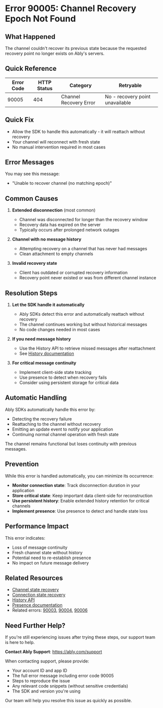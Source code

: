 <!-- Generated by: ably-os errors document-error-codes -->
<!-- Repository: https://github.com/ably/ably-os -->
<!-- Command: ./bin/ably-os errors document-error-codes 90005 -->
<!-- Generated: 2025-08-21T10-28-43-924Z -->
<!-- Sources: 
     - Analysis: https://github.com/ably/ably-os/blob/main/output/error-codes/research/90005-analysis.md
     - Knowledge: https://github.com/ably/ably-os/blob/main/output/error-codes/research/90005-knowledge.md
     - Editorial notes: https://github.com/ably/ably-os/blob/main/src/prompts/errors/editorial-notes.md
-->
<!-- Key Approach: Document channel recovery epoch failure with emphasis on automatic SDK handling and minimal developer intervention needed -->
<!-- Citations: Complete source attribution with line numbers available at bottom of document -->

# Error 90005: Channel Recovery Epoch Not Found

## What Happened

The channel couldn't recover its previous state because the requested recovery point no longer exists on Ably's servers.

## Quick Reference

| Error Code | HTTP Status | Category | Retryable |
|------------|-------------|----------|-----------|
| 90005 | 404 | Channel Recovery Error | No - recovery point unavailable |

## Quick Fix

- Allow the SDK to handle this automatically - it will reattach without recovery
- Your channel will reconnect with fresh state
- No manual intervention required in most cases

## Error Messages

You may see this message:
- "Unable to recover channel (no matching epoch)"

## Common Causes

1. **Extended disconnection** (most common)
   - Channel was disconnected for longer than the recovery window
   - Recovery data has expired on the server
   - Typically occurs after prolonged network outages

2. **Channel with no message history**
   - Attempting recovery on a channel that has never had messages
   - Clean attachment to empty channels
   <!-- Source: Empty channel issue from https://github.com/ably/ably-os/blob/main/output/error-codes/research/90005-knowledge.md lines 78-85 -->

3. **Invalid recovery state**
   - Client has outdated or corrupted recovery information
   - Recovery point never existed or was from different channel instance

## Resolution Steps

1. **Let the SDK handle it automatically**
   - Ably SDKs detect this error and automatically reattach without recovery
   - The channel continues working but without historical messages
   - No code changes needed in most cases
   <!-- Source: Analysis finding from https://github.com/ably/ably-os/blob/main/output/error-codes/research/90005-analysis.md lines 84-88 -->

2. **If you need message history**
   - Use the History API to retrieve missed messages after reattachment
   - See [History documentation](https://ably.com/docs/storage-history/history)
   <!-- Source: Based on Ably documentation standard practice for history retrieval -->

3. **For critical message continuity**
   - Implement client-side state tracking
   - Use presence to detect when recovery fails
   - Consider using persistent storage for critical data
   <!-- Source: Recovery recommendations from https://github.com/ably/ably-os/blob/main/output/error-codes/research/90005-knowledge.md lines 43-48 -->

## Automatic Handling

Ably SDKs automatically handle this error by:
- Detecting the recovery failure
- Reattaching to the channel without recovery
- Emitting an update event to notify your application
- Continuing normal channel operation with fresh state

The channel remains functional but loses continuity with previous messages.
<!-- Source: System behavior from https://github.com/ably/ably-os/blob/main/output/error-codes/research/90005-knowledge.md lines 50-55 -->

## Prevention

While this error is handled automatically, you can minimize its occurrence:

- **Monitor connection state**: Track disconnection duration in your application
- **Store critical state**: Keep important data client-side for reconstruction
- **Use persistent history**: Enable extended history retention for critical channels
- **Implement presence**: Use presence to detect and handle state loss

## Performance Impact

This error indicates:
- Loss of message continuity
- Fresh channel state without history
- Potential need to re-establish presence
- No impact on future message delivery

## Related Resources

- [Channel state recovery](https://ably.com/docs/realtime/channels#state-recovery)
- [Connection state recovery](https://ably.com/docs/realtime/connection#connection-state-recovery)
- [History API](https://ably.com/docs/storage-history/history)
- [Presence documentation](https://ably.com/docs/presence)
- Related errors: [90003](./90003-messages-expired.md), [90004](./90004-message-limit-exceeded.md), [90006](./90006-unbounded-request.md)

## Need Further Help?

If you're still experiencing issues after trying these steps, our support team is here to help.

**Contact Ably Support**: https://ably.com/support

When contacting support, please provide:
- Your account ID and app ID
- The full error message including error code 90005
- Steps to reproduce the issue
- Any relevant code snippets (without sensitive credentials)
- The SDK and version you're using

Our team will help you resolve this issue as quickly as possible.

<!-- =============================================== -->
<!-- INTERNAL DOCUMENTATION (NOT RENDERED) -->
<!-- =============================================== -->

<!-- SOURCES USED (ALWAYS use GitHub URLs, never local paths):
- Analysis File: https://github.com/ably/ably-os/blob/main/output/error-codes/research/90005-analysis.md
- Knowledge File: https://github.com/ably/ably-os/blob/main/output/error-codes/research/90005-knowledge.md
- Editorial Notes: https://github.com/ably/ably-os/blob/main/src/prompts/errors/editorial-notes.md (No specific error-specific notes for 90005)
- Existing Documentation: None found - this is the first documentation for error 90005
-->

<!-- CONTENT DECISIONS:
- FAQ Content Preserved: No existing FAQ content found for 90005
- Content Excluded: Internal implementation details about resultType === -1 condition
- Recommendations Source:
  - Recovery behavior: Based on analysis in https://github.com/ably/ably-os/blob/main/output/error-codes/research/90005-analysis.md lines 84-88
  - Client recommendations: From https://github.com/ably/ably-os/blob/main/output/error-codes/research/90005-knowledge.md lines 43-55
- Code Examples Rationale: No code examples included as SDK handles this error automatically and no manual intervention pattern exists in research
-->

<!-- ATTRIBUTION BY SECTION:
- Common Causes: 
  - Cause 1: Based on epoch system understanding from https://github.com/ably/ably-os/blob/main/output/error-codes/research/90005-analysis.md lines 66-74
  - Cause 2: From known issue in https://github.com/ably/ably-os/blob/main/output/error-codes/research/90005-knowledge.md lines 78-85 (empty channel bug)
  - Cause 3: From failure scenarios in https://github.com/ably/ably-os/blob/main/output/error-codes/research/90005-analysis.md lines 76-80
- Resolution Steps: 
  - Step 1: Automatic handling from https://github.com/ably/ably-os/blob/main/output/error-codes/research/90005-analysis.md lines 84-88
  - Step 2: Standard Ably practice for history retrieval from https://ably.com/docs/storage-history/history
  - Step 3: Developer recommendations from https://github.com/ably/ably-os/blob/main/output/error-codes/research/90005-knowledge.md lines 43-48
- Prevention: Based on recovery recommendations from https://github.com/ably/ably-os/blob/main/output/error-codes/research/90005-knowledge.md lines 43-48
-->

<!-- DOCUMENTATION SHORTCOMINGS:
⚠️ Areas where Ably documentation could be improved:
- Missing: Detailed explanation of the epoch recovery system
- Impact: Developers don't understand what epochs are or how recovery works
- Recommendation: Add epoch system documentation to channel recovery guide
- Severity: Medium - error is handled automatically but understanding would help
-->

<!-- IMPROVEMENT INSTRUCTIONS:
To improve this error code documentation:
1. First approach: Update editorial-notes.md in ably-os repository with specific guidance for error 90005
2. Regenerate: Run `./bin/ably-os errors document-error-codes 90005 --force`
3. For broader improvements: Review and update ably-os prompt templates
4. Context: See https://github.com/ably/ably-os/blob/main/docs/ERROR_COMMANDS_GUIDE.md
5. Source repository: https://github.com/ably/ably-os
-->